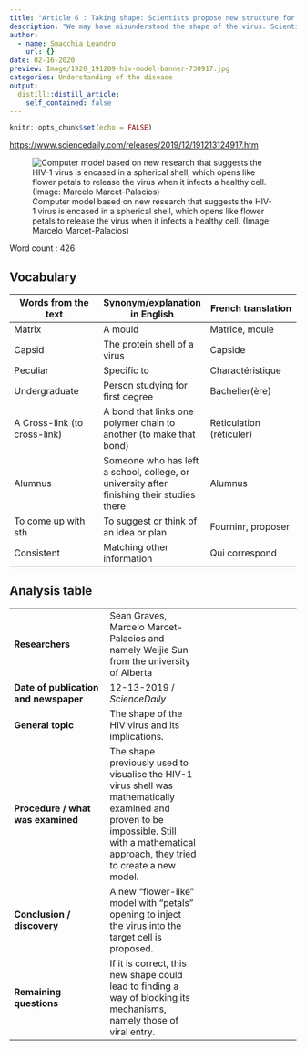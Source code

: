 ```yaml
---
title: "Article 6 : Taking shape: Scientists propose new structure for shell of HIV-1 virus"
description: "We may have misunderstood the shape of the virus. Scientists propose a new one."
author:
  - name: Smacchia Leandro
    url: {}
date: 02-16-2020
preview: Image/1920_191209-hiv-model-banner-730917.jpg
categories: Understanding of the disease
output:
  distill::distill_article:
    self_contained: false
---
```


```r
knitr::opts_chunk$set(echo = FALSE)
```

<https://www.sciencedaily.com/releases/2019/12/191213124917.htm>


![Computer model based on new research that suggests the HIV-1 virus is encased in a spherical shell, which opens like flower petals to release the virus when it infects a healthy cell. (Image: Marcelo Marcet-Palacios)](Image/1920_191209-hiv-model-banner-730917.jpg)


Word count : 426


## Vocabulary 

| Words from the text | Synonym/explanation in English | French translation |
|--|--|--|
| Matrix | A mould | Matrice, moule |
| Capsid | The protein shell of a virus | Capside |
| Peculiar | Specific to | Charactéristique |
| Undergraduate | Person studying for first degree | Bachelier(ère) |
| A Cross-link (to cross-link) | A bond that links one polymer chain to another (to make that bond) | Réticulation (réticuler) |
| Alumnus | Someone who has left a school, college, or university after finishing their studies there | Alumnus |
| To come up with sth | To suggest or think of an idea or plan | Fourninr, proposer |
| Consistent | Matching other information | Qui correspond |


## Analysis table 

|  |  |  |
|--|--|--|
| **Researchers** | Sean Graves, Marcelo Marcet-Palacios and namely Weijie Sun from the university of Alberta |
| **Date of publication and newspaper** | 12-13-2019 / *ScienceDaily* |
| **General topic** | The shape of the HIV virus and its implications. |
| **Procedure / what was examined** | The shape previously used to visualise the HIV-1 virus shell was mathematically examined and proven to be impossible. Still with a mathematical approach, they tried to create a new model. |
| **Conclusion / discovery** | A new "flower-like" model with "petals" opening to inject the virus into the target cell is proposed. |
| **Remaining questions** | If it is correct, this new shape could lead to finding a way of blocking its mechanisms, namely those of viral entry. |


